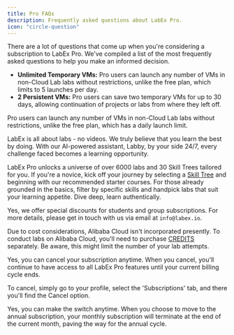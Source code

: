 ```yaml
---
title: Pro FAQs
description: Frequently asked questions about LabEx Pro.
icon: "circle-question"
---
```


There are a lot of questions that come up when you're considering a subscription to LabEx Pro. We've compiled a list of the most frequently asked questions to help you make an informed decision.

<AccordionGroup>
<Accordion title="What does 'Unlimited Temporary VMs and 2 Persistent VMs' mean?" icon="circle-question">

- **Unlimited Temporary VMs:** Pro users can launch any number of VMs in non-Cloud Lab labs without restrictions, unlike the free plan, which limits to 5 launches per day.
- **2 Persistent VMs:** Pro users can save two temporary VMs for up to 30 days, allowing continuation of projects or labs from where they left off.

</Accordion>

<Accordion title="What does 'Unlimited-Resource Pro Cluster' mean?" icon="circle-question">

Pro users can launch any number of VMs in non-Cloud Lab labs without restrictions, unlike the free plan, which has a daily launch limit.

</Accordion>

<Accordion title="How does LabEx differentiate from other learning platforms?" icon="circle-question">

LabEx is all about labs - no videos. We truly believe that you learn the best by doing. With our AI-powered assistant, Labby, by your side 24/7, every challenge faced becomes a learning opportunity.

</Accordion>

<Accordion title="How do I start my learning journey with LabEx Pro?" icon="circle-question">

LabEx Pro unlocks a universe of over 6000 labs and 30 Skill Trees tailored for you. If you're a novice, kick off your journey by selecting a [Skill Tree](/using-labex/quick-start#skill-trees) and beginning with our recommended starter courses. For those already grounded in the basics, filter by specific skills and handpick labs that suit your learning appetite. Dive deep, learn authentically.

</Accordion>

<Accordion title="Are there discounts for students or group subscriptions?" icon="circle-question">

Yes, we offer special discounts for students and group subscriptions. For more details, please get in touch with us via email at `info@labex.io`.

</Accordion>

<Accordion title="Why aren't Alibaba Cloud labs included in LabEx Pro?" icon="circle-question">

Due to cost considerations, Alibaba Cloud isn't incorporated presently. To conduct labs on Alibaba Cloud, you'll need to purchase [CREDITS](/my-account/using-credits) separately. Be aware, this might limit the number of your lab attempts.

</Accordion>

<Accordion title="Can I cancel my subscription?" icon="circle-question">

Yes, you can cancel your subscription anytime. When you cancel, you'll continue to have access to all LabEx Pro features until your current billing cycle ends.

To cancel, simply go to your profile, select the 'Subscriptions' tab, and there you'll find the Cancel option.

</Accordion>

<Accordion title="Can I switch from a monthly to an annual subscription?" icon="circle-question">

Yes, you can make the switch anytime. When you choose to move to the annual subscription, your monthly subscription will terminate at the end of the current month, paving the way for the annual cycle.

</Accordion>
</AccordionGroup>
